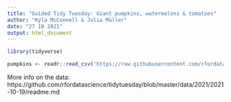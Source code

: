```yaml
---
title: "Guided Tidy Tuesday: Giant pumpkins, watermelons & tomatoes"
author: "Kyla McConnell & Julia Müller"
date: "27 10 2021"
output: html_document
---
```




```r
library(tidyverse)

pumpkins <- readr::read_csv('https://raw.githubusercontent.com/rfordatascience/tidytuesday/master/data/2021/2021-10-19/pumpkins.csv')
```

More info on the data:
https://github.com/rfordatascience/tidytuesday/blob/master/data/2021/2021-10-19/readme.md



